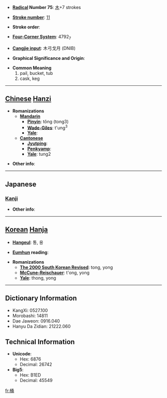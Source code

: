 * '''[[Wiktionary:Chinese radical index| Radical]] Number 75''': [[Wiktionary:Chinese radical index 木|木]]+7 strokes

* '''[[Wiktionary:Chinese total strokes index|Stroke number]]''': [[Wiktionary:Chinese total strokes index 11|11]]

* '''Stroke order''': 

* '''[[Wiktionary:Chinese four corner index|Four-Corner System]]''': 4792<sub>7</sub>

* '''[[Wiktionary:Chinese Cangjie index|Cangjie input]]''': 木弓戈月 (DNIB)

* '''Graphical Significance and Origin''': 

* '''Common Meaning'''
*#pail, bucket, tub
*# cask, keg


----

== [[Chinese]] [[Hanzi]] ==

* '''Romanizations'''
** '''[[Mandarin]]'''
*** '''[[Pinyin]]''': tǒng (tong3)
*** '''[[Wade-Giles]]''': t'ung<sup>3</sup>
*** '''[[Yale]]''': 
** '''[[Cantonese]]'''
*** '''[[Jyutping]]''':
*** '''[[Penkyamp]]''': 
*** '''[[Yale]]''': tung2

* '''Other info''': 

----

==Japanese==
===[[Kanji]]===
{{kanji|on readings=[[とう]] (tō), [[よう]] (yō)|kun readings=[[おけ]] (oke)}}

* '''Other info''':  

----

== [[Korean]] [[Hanja]] ==

* '''[[Hangeul]]''': 통, 용

* '''[[Eumhun]] reading''': 

* '''Romanizations'''
** '''[[The 2000 South Korean Revised Romanization|The 2000 South Korean Revised]]''': tong, yong
** '''[[McCune-Reischauer]]''': t'ong, yong
** '''[[Yale]]''': thong, yong

----

== Dictionary Information ==

* KangXi: 0527.100
* Morobashi: 14811
* Dae Jaweon: 0916.040
* Hanyu Da Zidian: 21222.060

== Technical Information ==

* '''Unicode''':
** Hex: 6876
** Decimal: 26742
* '''Big5''':
** Hex: B1ED
** Decimal: 45549

[[fr:桶]]